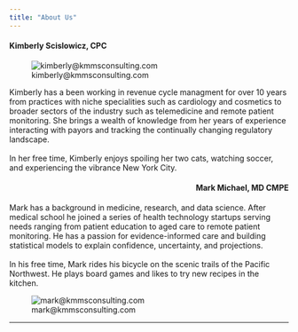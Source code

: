 ```yaml
---
title: "About Us"
---
```


#### Kimberly Scislowicz, CPC

::: {layout="[30,70]"}

![kimberly@kmmsconsulting.com](./kmms_assets/kim_headshot.jpg)

Kimberly has a been working in revenue cycle managment for over 10 years from practices with niche specialities such as cardiology and cosmetics to broader sectors of the industry such as telemedicine and remote patient monitoring. She brings a wealth of knowledge from her years of experience interacting with payors and tracking the continually changing regulatory landscape. <br>  
In her free time, Kimberly enjoys spoiling her two cats, watching soccer, and experiencing the vibrance New York City.

:::

<div style="text-align: right;">
#### Mark Michael, MD CMPE
</div>

::: {layout="[70,30]"}

Mark has a background in medicine, research, and data science. After medical school he joined a series of health technology startups serving needs ranging from patient education to aged care to remote patient monitoring. He has a passion for evidence-informed care and building statistical models to explain confidence, uncertainty, and projections.
<br>  
In his free time, Mark rides his bicycle on the scenic trails of the Pacific Northwest. He plays board games and likes to try new recipes in the kitchen.

![mark@kmmsconsulting.com](./kmms_assets/markheadshotsquare.jpg)

:::

<hr>



